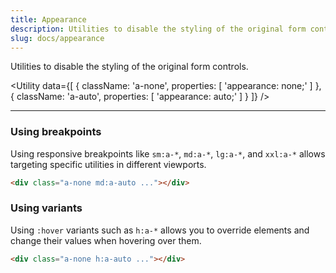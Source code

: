 ```yaml
---
title: Appearance
description: Utilities to disable the styling of the original form controls.
slug: docs/appearance
---
```


Utilities to disable the styling of the original form controls.

<Utility
  data={[
    {
      className: 'a-none',
      properties: [
        'appearance: none;'
      ]
    },
    {
      className: 'a-auto',
      properties: [
        'appearance: auto;'
      ]
    }
  ]}
/>

---

### Using breakpoints

Using responsive breakpoints like `sm:a-*`, `md:a-*`, `lg:a-*`, and `xxl:a-*` allows targeting specific utilities in different viewports.

```html "md:a-auto"
<div class="a-none md:a-auto ..."></div>
```

### Using variants

Using `:hover` variants such as `h:a-*` allows you to override elements and change their values when hovering over them.

```html "h:a-auto"
<div class="a-none h:a-auto ..."></div>
```
